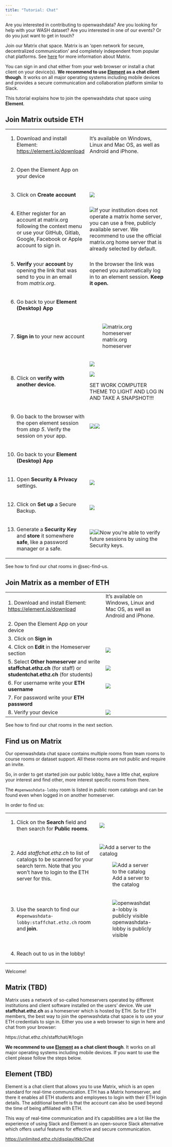 ```yaml
---
title: "Tutorial: Chat"
---
```


Are you interested in contributing to openwashdata? Are you looking for help with your WASH dataset? Are you interested in one of our events? Or do you just want to get in touch?

Join our Matrix chat space. Matrix is an 'open network for secure, decentralized communication' and completely independent from popular chat platforms. See [here](https://link-to-description.com) for more information about Matrix.

You can sign in and chat either from your web browser or install a chat client on your device(s). **We recommend to use [Element](https://matrix.org/ecosystem/clients/element/) as a chat client though**. It works on all major operating systems including mobile devices and provides a secure communication and collaboration platform similar to Slack.

This tutorial explains how to join the openwashdata chat space using **Element**.

## Join Matrix outside ETH {#sec-join-outside-eth}

+-------------------------------------------------------------------------------------------------------------------------------------------------------+-------------------------------------------------------------------------------------------------------------------------------------------------------------------------------------------------------------------------------------------------+
| 1.  Download and install Element: <https://element.io/download>                                                                                       | It's available on Windows, Linux and Mac OS, as well as Android and iPhone.                                                                                                                                                                     |
+-------------------------------------------------------------------------------------------------------------------------------------------------------+-------------------------------------------------------------------------------------------------------------------------------------------------------------------------------------------------------------------------------------------------+
| 2.  Open the Element App on your device                                                                                                               |                                                                                                                                                                                                                                                 |
+-------------------------------------------------------------------------------------------------------------------------------------------------------+-------------------------------------------------------------------------------------------------------------------------------------------------------------------------------------------------------------------------------------------------+
| 3.  Click on **Create account**                                                                                                                       | ![](images/element-signin.png)                                                                                                                                                                                                                  |
+-------------------------------------------------------------------------------------------------------------------------------------------------------+-------------------------------------------------------------------------------------------------------------------------------------------------------------------------------------------------------------------------------------------------+
| 4.  Either register for an account at matrix.org following the context menu or use your GitHub, Gitlab, Google, Facebook or Apple account to sign in. | ![](images/element-homeserver-matrix.png)If your institution does not operate a matrix home server, you can use a free, publicly available server. We recommend to use the official matrix.org home server that is already selected by default. |
+-------------------------------------------------------------------------------------------------------------------------------------------------------+-------------------------------------------------------------------------------------------------------------------------------------------------------------------------------------------------------------------------------------------------+
| 5.  **Verify** your **account** by opening the link that was send to you in an email from *matrix.org*.                                               | In the browser the link was opened you automatically log in to an element session. **Keep it open.**                                                                                                                                            |
+-------------------------------------------------------------------------------------------------------------------------------------------------------+-------------------------------------------------------------------------------------------------------------------------------------------------------------------------------------------------------------------------------------------------+
| 6.  Go back to your **Element (Desktop) App**                                                                                                         |                                                                                                                                                                                                                                                 |
+-------------------------------------------------------------------------------------------------------------------------------------------------------+-------------------------------------------------------------------------------------------------------------------------------------------------------------------------------------------------------------------------------------------------+
| 7.  **Sign in** to your new account                                                                                                                   | ![matrix.org homeserver](images/element-homeserver.png)                                                                                                                                                                                         |
+-------------------------------------------------------------------------------------------------------------------------------------------------------+-------------------------------------------------------------------------------------------------------------------------------------------------------------------------------------------------------------------------------------------------+
| 8.  Click on **verify with another device.**                                                                                                          | ![](images/element-verify-desktop-1.png)                                                                                                                                                                                                        |
|                                                                                                                                                       |                                                                                                                                                                                                                                                 |
|                                                                                                                                                       | ![](images/verify-device-1.png)                                                                                                                                                                                                                 |
|                                                                                                                                                       |                                                                                                                                                                                                                                                 |
|                                                                                                                                                       | SET WORK COMPUTER THEME TO LIGHT AND LOG IN AND TAKE A SNAPSHOT!!!                                                                                                                                                                              |
+-------------------------------------------------------------------------------------------------------------------------------------------------------+-------------------------------------------------------------------------------------------------------------------------------------------------------------------------------------------------------------------------------------------------+
| 9.  Go back to the browser with the open element session from *step 5*. Verify the session on your app.                                               | ![](images/element-verify-browser-1.png)![](images/element-verify-browser-2.png)                                                                                                                                                                |
+-------------------------------------------------------------------------------------------------------------------------------------------------------+-------------------------------------------------------------------------------------------------------------------------------------------------------------------------------------------------------------------------------------------------+
| 10. Go back to your **Element (Desktop)** **App**                                                                                                     |                                                                                                                                                                                                                                                 |
+-------------------------------------------------------------------------------------------------------------------------------------------------------+-------------------------------------------------------------------------------------------------------------------------------------------------------------------------------------------------------------------------------------------------+
| 11. Open **Security & Privacy** settings.                                                                                                             | ![](images/element-dropdown-cut.png)                                                                                                                                                                                                            |
+-------------------------------------------------------------------------------------------------------------------------------------------------------+-------------------------------------------------------------------------------------------------------------------------------------------------------------------------------------------------------------------------------------------------+
| 12. Click on **Set up** a Secure Backup.                                                                                                              | ![](images/element-keys-1.png)                                                                                                                                                                                                                  |
+-------------------------------------------------------------------------------------------------------------------------------------------------------+-------------------------------------------------------------------------------------------------------------------------------------------------------------------------------------------------------------------------------------------------+
| 13. Generate a **Security Key** and **store** it somewhere **safe**, like a password manager or a safe.                                               | ![](images/element-keys-2.png)![](images/element-keys-3.png)Now you're able to verify future sessions by using the Security keys.                                                                                                               |
+-------------------------------------------------------------------------------------------------------------------------------------------------------+-------------------------------------------------------------------------------------------------------------------------------------------------------------------------------------------------------------------------------------------------+

See how to find our chat rooms in @sec-find-us.

## Join Matrix as a member of ETH {#sec-join-eth}

+-----------------------------------------------------------------------------------------------------------------------+-----------------------------------------------------------------------------+
| 1\. Download and install Element: <https://element.io/download>                                                       | It's available on Windows, Linux and Mac OS, as well as Android and iPhone. |
+-----------------------------------------------------------------------------------------------------------------------+-----------------------------------------------------------------------------+
| 2\. Open the Element App on your device                                                                               |                                                                             |
+-----------------------------------------------------------------------------------------------------------------------+-----------------------------------------------------------------------------+
| 3\. Click on **Sign in**                                                                                              |                                                                             |
+-----------------------------------------------------------------------------------------------------------------------+-----------------------------------------------------------------------------+
| 4\. Click on **Edit** in the Homeserver section                                                                       | ![](images/element-eth-homeserver.png)                                      |
+-----------------------------------------------------------------------------------------------------------------------+-----------------------------------------------------------------------------+
| 5\. Select **Other homeserver** and write **staffchat.ethz.ch** (for staff) or **studentchat.ethz.ch** (for students) | ![](images/element-eth-homeserver-2.png)                                    |
+-----------------------------------------------------------------------------------------------------------------------+-----------------------------------------------------------------------------+
| 6\. For username write your **ETH username**                                                                          | ![](images/element-eth-sign-in.png)                                         |
+-----------------------------------------------------------------------------------------------------------------------+-----------------------------------------------------------------------------+
| 7\. For password write your **ETH password**                                                                          |                                                                             |
+-----------------------------------------------------------------------------------------------------------------------+-----------------------------------------------------------------------------+
| 8\. Verify your device                                                                                                | ![](images/element-eth-verify.png)                                          |
+-----------------------------------------------------------------------------------------------------------------------+-----------------------------------------------------------------------------+

See how to find our chat rooms in the next section.

## Find us on Matrix {#sec-find-us}

Our openwashdata chat space contains multiple rooms from team rooms to course rooms or dataset support. All these rooms are not public and require an invite.

So, in order to get started join our public lobby, have a little chat, explore your interest and find other, more interest specific rooms from there.

The `#openwashdata-lobby` room is listed in public room catalogs and can be found even when logged in on another homeserver.

In order to find us:

+---------------------------------------------------------------------------------------------------------------------------------------------------+--------------------------------------------------------------------------+
| 1.  Click on the **Search** field and then search for **Public rooms**.                                                                           | ![](images/element-search.png)                                           |
+---------------------------------------------------------------------------------------------------------------------------------------------------+--------------------------------------------------------------------------+
| 2.  Add *staffchat.ethz.ch* to list of catalogs to be scanned for your search term. Note that you won't have to login to the ETH server for this. | ![](images/element-add-catalog-1.png){alt="Add a server to the catalog"} |
|                                                                                                                                                   |                                                                          |
|                                                                                                                                                   | ![Add a server to the catalog](images/element-add-catalog-2.png)         |
+---------------------------------------------------------------------------------------------------------------------------------------------------+--------------------------------------------------------------------------+
| 3.  Use the search to find our `#openwashdata-lobby:staffchat.ethz.ch` room and **join**.                                                         | ![openwashdata-lobby is publicly visible](images/element-lobby.png)      |
+---------------------------------------------------------------------------------------------------------------------------------------------------+--------------------------------------------------------------------------+
| 4.  Reach out to us in the lobby!                                                                                                                 |                                                                          |
+---------------------------------------------------------------------------------------------------------------------------------------------------+--------------------------------------------------------------------------+

Welcome!

## Matrix (TBD)

Matrix uses a network of so-called homeservers operated by different institutions and client software installed on the users' device. We use **staffchat.ethz.ch** as a homeserver which is hosted by ETH. So for ETH members, the best way to join the openwashdata chat space is to use your ETH credentials to sign in. Either you use a web browser to sign in here and chat from your browser:

https://chat.ethz.ch/staffchat/#/login

**We recommend to use [Element](https://matrix.org/ecosystem/clients/element/) as a chat client though**. It works on all major operating systems including mobile devices. If you want to use the client please follow the steps below.

## Element (TBD)

Element is a chat client that allows you to use Matrix, which is an open standard for real-time communication. ETH has a Matrix homeserver, and there it enables all ETH students and employees to login with their ETH login details. The additional benefit is that the account can also be used beyond the time of being affiliated with ETH.

This way of real-time communication and it's capabilities are a lot like the experience of using Slack and Element is an open-source Slack alternative which offers useful features for effective and secure communication.

<https://unlimited.ethz.ch/display/itkb/Chat>
